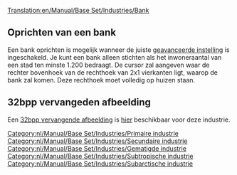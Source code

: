 [[Translation:en/Manual/Base Set/Industries/Bank]]

{{nl/Manual/Base Set/Industries/Industrieën|image=en/Manual/Base Set/Industries/Bank.png
|name=Bank
|climates=[[nl/Manual/Klimaat#gematigd|Gematigd]], [[nl/Manual/Klimaat#subarctisch|Subarctisch]], [[nl/Manual/Klimaat#subtropisch|Subtropisch]].
|accepts=[[nl/Manual/Base Set/Cargos/Kostbaarheden|Kostbaarheden]] (alleen in gematigd),<br> [[nl/Manual/Base Set/Cargos/Goud|Goud]] (alleen in subarctisch),<br> [[nl/Manual/Base Set/Cargos/Diamanten|Diamanten]] (alleen in subtropisch).
|produces=Kostbaarheden (alleen in gematigd)
|notes=Er bestaan twee verschillende afbeeldingen voor deze industrie. De bovenste verschijnt in gematigd, de onderste verschijnt in subarctisch en subtropisch.<br/>
{{en/Phototable|[[File:en/Manual/Base Set/Industries/Tropicalbank.png]]|Subarctisch en Subtropisch|center}}
}}

==Oprichten van een bank==
Een bank oprichten is mogelijk wanneer de juiste [[nl/Archive/Manual/Settings/Geavanceerde instellingen/Economie#handmatige-bouwmethode-voor-primaire-industrieen|geavanceerde instelling]] is ingeschakeld. Je kunt een bank alleen stichten als het inwoneraantal van een stad ten minste 1.200 bedraagt. De cursor zal aangeven waar de rechter bovenhoek van de rechthoek van 2x1 vierkanten ligt, waarop de bank zal komen. Deze rechthoek moet volledig op huizen staan.

==32bpp vervangeden afbeelding==
Een [[en/Archive/Old 32bpp/32bit Graphics Development#user-info|32bpp vervangende afbeelding]] is [[en/Archive/Old 32bpp/List of downloadable 32 bpp tars|hier]] beschikbaar voor deze industrie.

[[Category:nl/Manual/Base Set/Industries/Primaire industrie]]
[[Category:nl/Manual/Base Set/Industries/Secundaire industrie]]
[[Category:nl/Manual/Base Set/Industries/Gematigde industrie]]
[[Category:nl/Manual/Base Set/Industries/Subtropische industrie]]
[[Category:nl/Manual/Base Set/Industries/Subarctische industrie]]